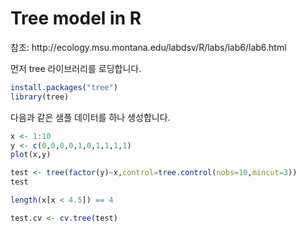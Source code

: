 Tree model in R
========================================================

참조: http://ecology.msu.montana.edu/labdsv/R/labs/lab6/lab6.html

먼저 tree 라이브러리를 로딩합니다.
```r
install.packages("tree")
library(tree)
```

다음과 같은 샘플 데이터를 하나 생성합니다.

```r
x <- 1:10
y <- c(0,0,0,0,1,0,1,1,1,1)
plot(x,y)
```

```r
test <- tree(factor(y)~x,control=tree.control(nobs=10,mincut=3))
test
```

```r
length(x[x < 4.5]) == 4
```


```r
test.cv <- cv.tree(test)
```

